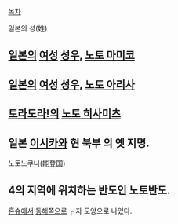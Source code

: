 [[목차]]

일본의 성(姓)

== [[일본]]의 [[여성]] [[성우]], [[노토 마미코]] ==

== [[일본]]의 [[여성]] [[성우]], [[노토 아리사]] ==

== [[토라도라!]]의 [[노토 히사미츠]] ==

== 일본 [[이시카와]] 현 북부 의 옛 지명. ==

노토노쿠니(能登国)

== 4의 지역에 위치하는 반도인 노토반도. ==

[[혼슈]]에서 [[동해]]쪽으로 ┌ 자 모양으로 나있다.

